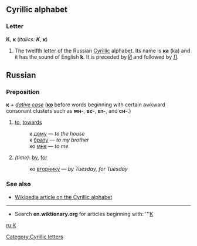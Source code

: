 ==Cyrillic alphabet==
===Letter===
'''К''', '''к''' (''italics: '''К''', '''к''''')

#The twelfth letter of the Russian [[Cyrillic]] alphabet. Its name is '''ка''' (ka) and it has the sound of English '''k'''. It is preceded by [[Й]] and followed by [[Л]].

== Russian ==
=== Preposition ===
'''к''' ''+ [[dative case]]'' ('''[[ко]]''' before words beginning with certain awkward consonant clusters such as '''мн-''', '''вс-''', '''вт-''', and '''сн-'''.)

# [[to]], [[towards]]
#:к [[дом|дому]] — ''to the house''
#:к [[брат|брату]] — ''to my brother''
#:ко [[я|мне]] — ''to me''
#''(time)'': [[by]], [[for]]
#:ко [[вторник|вторнику]] — ''by Tuesday, for Tuesday''

===See also===
*[[w:Cyrillic alphabet|Wikipedia article on the Cyrillic alphabet]]

----

*Search '''en.wiktionary.org''' for articles beginning with: '''[http://wiktionary.org/w/wiki.phtml?title=Special:Allpages&from=К К]

[[ru:К]]
[[Category:Cyrillic letters]]
